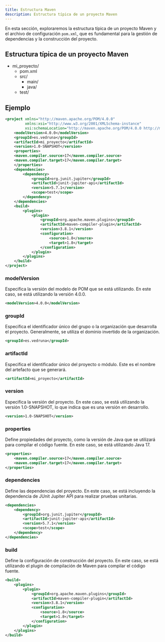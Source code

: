 ```yaml
---
title: Estructura Maven
description: Estructura típica de un proyecto Maven
---
```



En esta sección, exploraremos la estructura típica de un proyecto Maven y el archivo de configuración `pom.xml`, 
que es fundamental para la gestión de dependencias y la construcción del proyecto.

## Estructura típica de un proyecto Maven

<FileTree>

- mi_proyecto/
    - pom.xml
    - src/
        - main/
        - java/
    - test/

</FileTree>

## Ejemplo

```xml
<project xmlns="http://maven.apache.org/POM/4.0.0"
         xmlns:xsi="http://www.w3.org/2001/XMLSchema-instance"
         xsi:schemaLocation="http://maven.apache.org/POM/4.0.0 http://maven.apache.org/xsd/maven-4.0.0.xsd">
    <modelVersion>4.0.0</modelVersion>
    <groupId>es.vedruna</groupId>
    <artifactId>mi_proyecto</artifactId>
    <version>1.0-SNAPSHOT</version>
    <properties>
    <maven.compiler.source>17</maven.compiler.source>
    <maven.compiler.target>17</maven.compiler.target>
    </properties>
    <dependencies>
        <dependency>
            <groupId>org.junit.jupiter</groupId>
            <artifactId>junit-jupiter-api</artifactId>
            <version>5.7.1</version>
            <scope>test</scope>
        </dependency>
    </dependencies>
    <build>
        <plugins>
            <plugin>
                <groupId>org.apache.maven.plugins</groupId>
                <artifactId>maven-compiler-plugin</artifactId>
                <version>3.8.1</version>
                <configuration>
                    <source>1.8</source>
                    <target>1.8</target>
                </configuration>
            </plugin>
        </plugins>
    </build>
</project>
```

### modelVersion

Especifica la versión del modelo de POM que se está utilizando. En este caso, se está utilizando la versión 4.0.0.

```xml
<modelVersion>4.0.0</modelVersion>
```
### groupId
Especifica el identificador único del grupo o la organización que desarrolla el proyecto. Generalmente, se utiliza el dominio invertido de la organización.

```xml
<groupId>es.vedruna</groupId>
```
### artifactId
Especifica el identificador único del proyecto o módulo. Este es el nombre del artefacto que se generará.

```xml
<artifactId>mi_proyecto</artifactId>
```
### version
Especifica la versión del proyecto. En este caso, se está utilizando la versión 1.0-SNAPSHOT, lo que indica que es una versión en desarrollo.

```xml
<version>1.0-SNAPSHOT</version>
``` 

### properties
Define propiedades del proyecto, como la versión de Java que se utilizará para compilar el código fuente. En este caso, se está utilizando Java 17.

```xml
<properties>
    <maven.compiler.source>17</maven.compiler.source>
    <maven.compiler.target>17</maven.compiler.target>
</properties>
```

### dependencies
Define las dependencias del proyecto. En este caso, se está incluyendo la dependencia de JUnit Jupiter API para realizar pruebas unitarias.

```xml
<dependencies>
    <dependency>
        <groupId>org.junit.jupiter</groupId>
        <artifactId>junit-jupiter-api</artifactId>
        <version>5.7.1</version>
        <scope>test</scope>
    </dependency>
</dependencies>
```
### build
Define la configuración de construcción del proyecto. En este caso, se está utilizando el plugin de compilación de Maven para compilar el código fuente.

```xml
<build>
    <plugins>
        <plugin>
            <groupId>org.apache.maven.plugins</groupId>
            <artifactId>maven-compiler-plugin</artifactId>
            <version>3.8.1</version>
            <configuration>
                <source>1.8</source>
                <target>1.8</target>
            </configuration>
        </plugin>
    </plugins>
</build>
```


